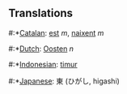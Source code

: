 ==Translations==

#:*[[Catalan]]: [[est]] ''m'', [[naixent]] ''m''
#:*[[Dutch]]: [[Oosten]] ''n''
#:*[[Indonesian]]: [[timur]]
#:*[[Japanese]]: 東 (ひがし, higashi)